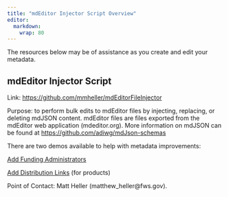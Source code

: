 ```yaml
---
title: "mdEditor Injector Script Overview"
editor: 
  markdown: 
    wrap: 80
---
```


The resources below may be of assistance as you create and edit your metadata.

## mdEditor Injector Script

Link: <https://github.com/mmheller/mdEditorFileInjector>

Purpose: to perform bulk edits to mdEditor files by injecting, replacing, or
deleting mdJSON content. mdEditor files are files exported from the mdEditor web
application (mdeditor.org). More information on mdJSON can be found at
<https://github.com/adiwg/mdJson-schemas>

There are two demos available to help with metadata improvements:

[Add Funding Administrators](injector-script-funding.md)

[Add Distribution Links](injector-script-distribution-links.md) (for products)

Point of Contact: Matt Heller (matthew_heller\@fws.gov).
